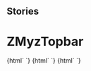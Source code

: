 
## Stories

<Meta title="Myz/ZMyzTopbar" component="z-myz-topbar" />

  # ZMyzTopbar

<Preview>
  <Story name="z-myz-topbar">
    {html`
        <z-myz-topbar
          intlinkdata='[{"id":"home","label":"Home","link":"#home","subMenu":[{"id":"libreria","label":"La mia libreria","link":"#libreria"},{"id":"idee","label":"Siti Zanichelli","link":"#idee"}]},{"id":"dizionari","label":"Dizionari","link":"https://www.zanichelli.it/dizionari"}]'
          extlinkdata='[{"id":"supporto","label":"Supporto","link":"http://www.zanichelli.it/contatti/supporto","icon":"question-mark-circle"},{"id":"shop","label":"Carrello","link":"https://www.zanichelli.it","icon":"shopping-cart"},{"id":"chiedi","label":"Chiedi al tuo responsabile","link":"#","icon":"shopping-cart"}]'
          userdata='{
              "islogged": true,
              "id": 123456,
              "name": "Dario Docente",
              "usergroup": 15,
              "userlinks": [{"id":"profile","label":"Profilo","link":"/i-tuoi-dati","icon":"user-avatar"},{"id":"activate-resource","label":"Attiva libro","link":"#","icon":"plus"},{"id":"logout-button","label":"Esci","link":"/logout","icon":"logout"}]
            }'
          ismyz="${boolean('ismyz', true)}"
          imagealt="${text('imagealt', 'none')}"
          activeintlinkid="${text('activeintlinkid', 'home')}"
          activesublinkid="${text('activesublinkid', 'idee')}"
          hideloginbutton="${boolean('hideloginbutton', false)}">
        </z-myz-topbar>`}
  </Story>
  <Story name="z-myz-topbar unlogged">
    {html`
        <z-myz-topbar
          ismyz="${boolean('ismyz', true)}"
          imagealt="${text('imagealt', 'none')}"
          activeintlinkid="${text('activeintlinkid', 'home')}"
          activesublinkid="${text('activesublinkid', 'idee')}"
          hideloginbutton="${boolean('hideloginbutton', false)}">
        </z-myz-topbar>`}
  </Story>
  <Story name="z-myz-topbar no-login">
    {html`
        <z-myz-topbar
          ismyz="${boolean('ismyz', true)}"
          imagealt="${text('imagealt', 'none')}"
          activeintlinkid="${text('activeintlinkid', 'home')}"
          activesublinkid="${text('activesublinkid', 'idee')}"
          hideloginbutton="${boolean('hideloginbutton', true)}">
        </z-myz-topbar>`}
  </Story>
</Preview>

  <Props of="z-myz-topbar" />

